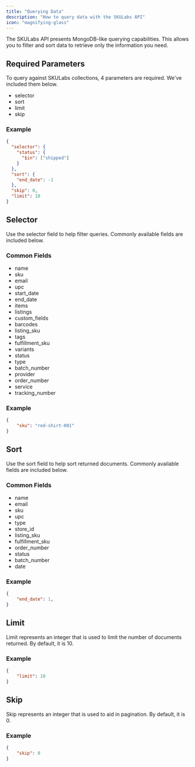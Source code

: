 ```yaml
---
title: "Querying Data"
description: "How to query data with the SKULabs API"
icon: "magnifying-glass"
---
```



The SKULabs API presents MongoDB-like querying capabilities. This allows you to filter and sort data to retrieve only the information you need.

## Required Parameters

<Note>To query against SKULabs collections, 4 parameters are required. We've included them below.</Note>

* selector
* sort
* limit
* skip

### Example

```json
{
  "selector": {
    "status": {
      "$in": ["shipped"]
    }
  },
  "sort": {
    "end_date": -1
  },
  "skip": 0,
  "limit": 10
}
```

## Selector

<Note>Use the selector field to help filter queries. Commonly available fields are included below.</Note>

### Common Fields

* name
* sku
* email
* upc
* start_date
* end_date
* items
* listings
* custom_fields
* barcodes
* listing_sku
* tags
* fulfillment_sku
* variants
* status
* type
* batch_number
* provider
* order_number
* service
* tracking_number

### Example

```json
{
    "sku": "red-shirt-001"
}
```

## Sort

<Note>Use the sort field to help sort returned documents. Commonly available fields are included below.</Note>

### Common Fields

* name
* email
* sku
* upc
* type
* store_id
* listing_sku
* fulfillment_sku
* order_number
* status
* batch_number
* date

### Example

```json
{
    "end_date": 1,
}
```

## Limit

<Note>Limit represents an integer that is used to limit the number of documents returned. By default, it is 10.</Note>

### Example

```json
{
    "limit": 10
}
```

## Skip


<Note>Skip represents an integer that is used to aid in pagination. By default, it is 0.</Note>

### Example

```json
{
    "skip": 0
}
```